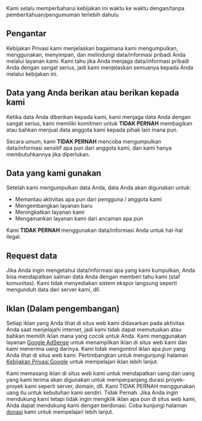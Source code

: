 
<Callout type="info" emoji="ℹ️">
    Kami selalu memperbaharui kebijakan ini waktu ke waktu dengan/tanpa pemberitahuan/pengumuman terlebih dahulu
</Callout>

## Pengantar
Kebijakan Privasi kami menjelaskan bagaimana kami mengumpulkan, menggunakan, menyimpan, dan melindungi data/informasi pribadi Anda melalui layanan kami. Kami tahu jika Anda menjaga data/informasi pribadi Anda dengan sangat serius, jadi kami menjelaskan semuanya kepada Anda melalui kebijakan ini.

## Data yang Anda berikan atau berikan kepada kami
Ketika data Anda diberikan kepada kami, kami menjaga data Anda dengan sangat serius, kami memiliki komitmen untuk **TIDAK PERNAH** membagikan atau bahkan menjual data anggota kami kepada pihak lain mana pun.

Secara umum, kami **TIDAK PERNAH** mencoba mengumpulkan data/informasi sensitif apa pun dari anggota kami, dan kami hanya membutuhkannya jika diperlukan.

## Data yang kami gunakan
Setelah kami mengumpulkan data Anda, data Anda akan digunakan untuk:
- Memantau aktivitas apa pun dari pengguna / anggota kami
- Mengembangkan layanan baru
- Meningkatkan layanan kami
- Mengamankan layanan kami dari ancaman apa pun

Kami **TIDAK PERNAH** menggunakan data/informasi Anda untuk hal-hal ilegal.

## Request data
Jika Anda ingin mengetahui data/informasi apa yang kami kumpulkan, Anda bisa mendapatkan salinan data Anda dengan memberi tahu kami (staf komunitas). Kami tidak menyediakan sistem ekspor langsung seperti mengunduh data dari server kami, dll.

## Iklan (Dalam pengembangan)
Setiap iklan yang Anda lihat di situs web kami didasarkan pada aktivitas Anda saat menjelajahi internet, jadi kami tidak dapat memutuskan atau bahkan memilih iklan mana yang cocok untuk Anda. Kami menggunakan layanan [Google AdSense](https://adsense.google.com/start/) untuk menampilkan iklan di situs web kami dan kami menerima uang darinya.
Kami tidak mengontrol iklan apa pun yang Anda lihat di situs web kami. Pertimbangkan untuk mengunjungi halaman [Kebijakan Privasi Google](https://policies.google.com/policy) untuk mempelajari iklan lebih lanjut.

Kami memasang iklan di situs web kami untuk mendapatkan uang dan uang yang kami terima akan digunakan untuk memperpanjang durasi proyek-proyek kami seperti server, domain, dll. Kami TIDAK PERNAH menggunakan uang itu untuk kebutuhan kami sendiri. Tidak Pernah.
Jika Anda ingin mendukung kami tetapi tidak ingin mengklik iklan apa pun di situs web kami, Anda dapat mendukung kami dengan berdonasi. Coba kunjungi halaman [donasi](/support) kami untuk mempelajari lebih lanjut.
